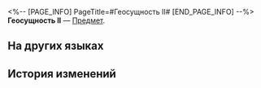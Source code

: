 <%-- [PAGE_INFO]
PageTitle=#Геосущность II#
[END_PAGE_INFO] --%>
{{Предмет Инфобокс
|id          = 252353
|Изображение = Предмет Геосущность II.png
|Тип         = 
|Инвентарь   = 
|Редкость    = 5
|Эффект      = 
|Описание    = Соберите набор карточек воспоминаний, чтобы получить усиление.
}}
{{Описание|Ваши воспоминания об Освоении могут стать источником вдохновения для игры.}}
'''Геосущность II''' — [[Предмет]].

==На других языках==
{{На других языках
|en   = Geomarrow Vein (II)
|zhs  = 地髓矿脉-Ⅱ
|zht  = 地髓礦脈-Ⅱ
|ja   = 地髄鉱脈-II
|ko   = 지오매로우 광맥-Ⅱ
|es   = Mina de geomédula&nbsp;II
|fr   = Mine de géomoelle (II)
|ru   = Геосущность II
|th   = สายแร่ Geomarrow II
|vi   = Mạch Tủy Ngầm-II
|de   = Geomark-Minen (II)
|id   = Tambang Mineral Geomarrow II
|pt   = Depósito de Geoessência (II)
}}

==История изменений==
{{История изменений|3.5}}